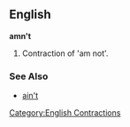 ==English==
'''amn't'''
#Contraction of 'am not'.

===See Also===
*[[ain't]]

[[Category:English Contractions]]